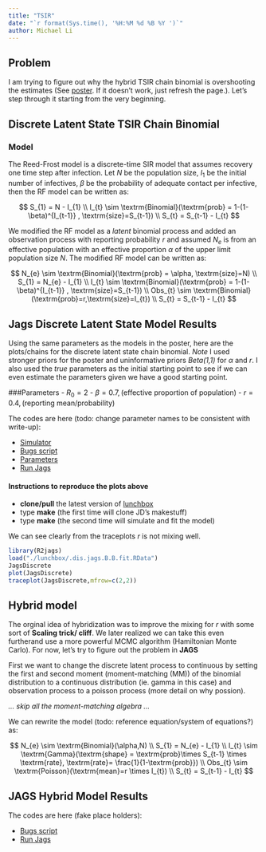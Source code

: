```yaml
---
title: "TSIR"
date: "`r format(Sys.time(), '%H:%M %d %B %Y ')`"
author: Michael Li
---
```


## Problem

I am trying to figure out why the hybrid TSIR chain binomial is overshooting the estimates (See [poster](https://github.com/wzmli/lunchbox/blob/master/EEID_Final_Mike.pdf). If it doesn't work, just refresh the page.). Let's step through it starting from the very beginning.


## Discrete Latent State TSIR Chain Binomial

### Model

The Reed-Frost model is a discrete-time SIR model that assumes recovery one time step after infection. Let $N$ be the population size, $I_{1}$ be the initial number of infectives, $\beta$ be the probability of adequate contact per infective, then the RF model can be written as:

$$
S_{1} = N - I_{1}
\\
I_{t} \sim \textrm{Binomial}(\textrm{prob} = 1-(1-\beta)^{I_{t-1}} , \textrm{size}=S_{t-1})
\\
S_{t} = S_{t-1} - I_{t}
$$

We modified the RF model as a _latent_ binomial process and added an observation process with reporting probability $r$ and assumed $N_{e}$ is from an effective population with an effective proportion $\alpha$ of the upper limit population size _N_. The modified RF model can be written as:

$$
N_{e} \sim \textrm{Binomial}(\textrm{prob} = \alpha, \textrm{size}=N)
\\
S_{1} = N_{e} - I_{1}
\\
I_{t} \sim \textrm{Binomial}(\textrm{prob} = 1-(1-\beta)^{I_{t-1}} , \textrm{size}=S_{t-1})
\\
Obs_{t} \sim \textrm{Binomial}(\textrm{prob}=r,\textrm{size}=I_{t})
\\
S_{t} = S_{t-1} - I_{t}
$$

## Jags Discrete Latent State Model Results 
Using the same parameters as the models in the poster, here are the plots/chains for the discrete latent state chain binomial. _Note_ I used stronger priors for the poster and uninformative priors _Beta(1,1)_ for $\alpha$ and $r$. I also used the _true_ parameters as the initial starting point to see if we can even estimate the parameters given we have a good starting point.

###Parameters
- $R_{0} = 2$
- $\beta = 0.7 , \textrm{(effective proportion of population)}$
- $r = 0.4 , \textrm{(reporting mean/probability)}$

The codes are here (todo: change parameter names to be consistent with write-up):

- [Simulator](https://github.com/wzmli/lunchbox/blob/master/simulators/simulator.CB.R)
- [Bugs script](https://github.com/wzmli/lunchbox/blob/master/dis.B.B.buggen)
- [Parameters](https://github.com/wzmli/lunchbox/blob/master/parameters.CBB.R)
- [Run Jags](https://github.com/wzmli/lunchbox/blob/master/Jags.CB.R)


#### Instructions to reproduce the plots above
- **clone/pull** the latest version of [lunchbox](https://github.com/wzmli/lunchbox)
- type **make** (the first time will clone JD's makestuff)
- type **make** (the second time will simulate and fit the model)

We can see clearly from the traceplots _r_ is not mixing well.

```r
library(R2jags)
load("./lunchbox/.dis.jags.B.B.fit.RData")
JagsDiscrete
plot(JagsDiscrete)
traceplot(JagsDiscrete,mfrow=c(2,2))
```


## Hybrid model

The orginal idea of hybridization was to improve the mixing for _r_ with some sort of **Scaling trick/ cliff**. We later realized we can take this even furtherand use a more powerful MCMC algorithm (Hamiltonian Monte Carlo). For now, let's try to figure out the problem in **JAGS**  

First we want to change the discrete latent process to continuous by setting the first and second moment (moment-matching (MM)) of the binomial distribution to a continuous distribution (ie. gamma in this case) and observation process to a poisson process (more detail on why possion). 

_... skip all the moment-matching algebra ..._ 

We can rewrite the model (todo: reference equation/system of equations?)  as:

$$
N_{e} \sim \textrm{Binomial}(\alpha,N)
\\
S_{1} = N_{e} - I_{1}
\\
I_{t} \sim \textrm{Gamma}(\textrm{shape} = \textrm{prob}\times S_{t-1} \times \textrm{rate}, \textrm{rate}= \frac{1}{1-\textrm{prob}})
\\
Obs_{t} \sim \textrm{Poisson}(\textrm{mean}=r \times I_{t})
\\
S_{t} = S_{t-1} - I_{t}
$$

## JAGS Hybrid Model Results

The codes are here (fake place holders):

- [Bugs script](https://github.com/wzmli/lunchbox/blob/master/dis.B.B.buggen)
- [Run Jags](https://github.com/wzmli/lunchbox/blob/master/Jags.CB.R)




